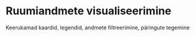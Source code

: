 # Ruumiandmete visualiseerimine {#visualiseerimine2}

Keerukamad kaardid, legendid, andmete filtreerimine, päringute tegemine
